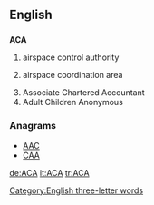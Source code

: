 ==English==
[[Category:English three-letter words]]{{rfc-auto}}

==={{initialism}}===
'''ACA'''

# {{military}} airspace control authority
# {{military}} airspace coordination area
# Associate Chartered Accountant
# Adult Children Anonymous

===Anagrams===
* [[AAC#English|AAC]] 
* [[CAA#English|CAA]]

[[de:ACA]]
[[it:ACA]]
[[tr:ACA]]